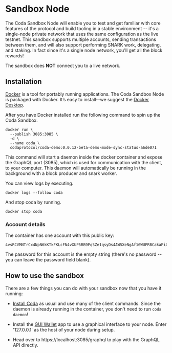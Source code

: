 
# Sandbox Node

The Coda Sandbox Node will enable you to test and get familiar with core features of the protocol and build tooling in a stable environment -- it's a single-node private network that uses the same configuration as the live testnet. This sandbox supports multiple accounts, sending transactions between them, and will also support performing SNARK work, delegating, and staking. In fact since it's a single node network, you'll get all the block rewards!

<Alert>

The sandbox does **NOT** connect you to a live network.

</Alert>

## Installation

[Docker](https://www.docker.com) is a tool for portably running applications. The Coda Sandbox Node is packaged with Docker. It’s easy to install--we suggest the [Docker Desktop](https://www.docker.com/products/docker-desktop).

After you have Docker installed run the following command to spin up the Coda Sandbox.

```
docker run \
  --publish 3085:3085 \
  -d \
  --name coda \
  codaprotocol/coda-demo:0.0.12-beta-demo-mode-sync-status-a6de071
```

This command will start a daemon inside the docker container and expose the GraphQL port (3085), which is used for communication with the client, to your computer. This daemon will automatically be running in the background with a block producer and snark worker.

You can view logs by executing.

```
docker logs --follow coda
```

And stop coda by running.

```
docker stop coda
```

### Account details

The container has one account with this public key:

```
4vsRCVMNTrCx4NpN6kKTkFKLcFN4vXUP5RB9PqSZe1qsyDs4AW5XeNgAf16WUPRBCakaPiXcxjp6JUpGNQ6fdU977x5LntvxrSg11xrmK6ZDaGSMEGj12dkeEpyKcEpkzcKwYWZ2Yf2vpwQP
```

The password for this account is the empty string (there's no password -- you can leave the password field blank).

## How to use the sandbox

There are a few things you can do with your sandbox now that you have it running:

- [Install Coda](/docs/getting-started#installation) as usual and use many of the client commands. Since the daemon is already running in the container, you don't need to run `coda daemon`!

- Install the [GUI Wallet](/docs/gui-wallet) app to use a graphical interface to your node. Enter '127.0.0.1' as the host of your node during setup.

- Head over to https://localhost:3085/graphql to play with the GraphQL API directly.
